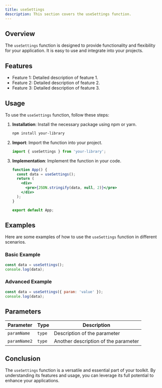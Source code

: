 ```yaml
---
title: useSettings
description: This section covers the useSettings function.
---
```


## Overview

The `useSettings` function is designed to provide functionality and flexibility for your application. It is easy to use and integrate into your projects.

## Features

- Feature 1: Detailed description of feature 1.
- Feature 2: Detailed description of feature 2.
- Feature 3: Detailed description of feature 3.

## Usage

To use the `useSettings` function, follow these steps:

1. **Installation**: Install the necessary package using npm or yarn.
   ```bash
   npm install your-library
   ```
2. **Import**: Import the function into your project.
   ```jsx
   import { useSettings } from 'your-library';
   ```
3. **Implementation**: Implement the function in your code.
   ```jsx
   function App() {
     const data = useSettings();
     return (
       <div>
         <pre>{JSON.stringify(data, null, 2)}</pre>
       </div>
     );
   }

   export default App;
   ```

## Examples

Here are some examples of how to use the `useSettings` function in different scenarios.

### Basic Example

```jsx
const data = useSettings();
console.log(data);
```

### Advanced Example

```jsx
const data = useSettings({ param: 'value' });
console.log(data);
```

## Parameters

| Parameter    | Type     | Description                       |
|--------------|----------|-----------------------------------|
| `paramName`  | `type` | Description of the parameter     |
| `paramName2` | `type` | Another description of the parameter |

## Conclusion

The `useSettings` function is a versatile and essential part of your toolkit. By understanding its features and usage, you can leverage its full potential to enhance your applications.